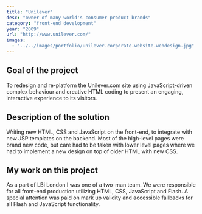 ```yaml
---
title: "Unilever"
desc: "owner of many world's consumer product brands"
category: "front-end development"
year: "2009"
url: "http://www.unilever.com/"
images:
  - "../../images/portfolio/unilever-corporate-website-webdesign.jpg"
---
```


## Goal of the project

To redesign and re-platform the Unilever.com site using JavaScript-driven complex behaviour and creative HTML coding to present an engaging, interactive experience to its visitors.

## Description of the solution

Writing new HTML, CSS and JavaScript on the front-end, to integrate with new JSP templates on the backend. Most of the high-level pages were brand new code, but care had to be taken with lower level pages where we had to implement a new design on top of older HTML with new CSS.

## My work on this project

As a part of LBi London I was one of a two-man team. We were responsible for all front-end production utilizing HTML, CSS, JavaScript and Flash. A special attention was paid on mark up validity and accessible fallbacks for all Flash and JavaScript functionality.
